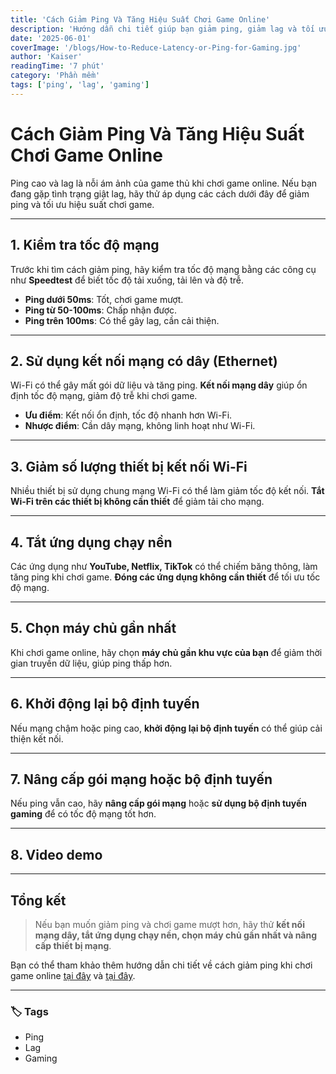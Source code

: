 ---
title: 'Cách Giảm Ping Và Tăng Hiệu Suất Chơi Game Online'
description: 'Hướng dẫn chi tiết giúp bạn giảm ping, giảm lag và tối ưu hiệu suất chơi game online.'
date: '2025-06-01'
coverImage: '/blogs/How-to-Reduce-Latency-or-Ping-for-Gaming.jpg'
author: 'Kaiser'
readingTime: '7 phút'
category: 'Phần mềm'
tags: ['ping', 'lag', 'gaming']
---


# Cách Giảm Ping Và Tăng Hiệu Suất Chơi Game Online

Ping cao và lag là nỗi ám ảnh của game thủ khi chơi game online. Nếu bạn đang gặp tình trạng giật lag, hãy thử áp dụng các cách dưới đây để giảm ping và tối ưu hiệu suất chơi game.

---

## 1. Kiểm tra tốc độ mạng
Trước khi tìm cách giảm ping, hãy kiểm tra tốc độ mạng bằng các công cụ như **Speedtest** để biết tốc độ tải xuống, tải lên và độ trễ.

- **Ping dưới 50ms**: Tốt, chơi game mượt.
- **Ping từ 50-100ms**: Chấp nhận được.
- **Ping trên 100ms**: Có thể gây lag, cần cải thiện.

---

## 2. Sử dụng kết nối mạng có dây (Ethernet)
Wi-Fi có thể gây mất gói dữ liệu và tăng ping. **Kết nối mạng dây** giúp ổn định tốc độ mạng, giảm độ trễ khi chơi game.

- **Ưu điểm**: Kết nối ổn định, tốc độ nhanh hơn Wi-Fi.
- **Nhược điểm**: Cần dây mạng, không linh hoạt như Wi-Fi.

---

## 3. Giảm số lượng thiết bị kết nối Wi-Fi
Nhiều thiết bị sử dụng chung mạng Wi-Fi có thể làm giảm tốc độ kết nối. **Tắt Wi-Fi trên các thiết bị không cần thiết** để giảm tải cho mạng.

---

## 4. Tắt ứng dụng chạy nền
Các ứng dụng như **YouTube, Netflix, TikTok** có thể chiếm băng thông, làm tăng ping khi chơi game. **Đóng các ứng dụng không cần thiết** để tối ưu tốc độ mạng.

---

## 5. Chọn máy chủ gần nhất
Khi chơi game online, hãy chọn **máy chủ gần khu vực của bạn** để giảm thời gian truyền dữ liệu, giúp ping thấp hơn.

---

## 6. Khởi động lại bộ định tuyến
Nếu mạng chậm hoặc ping cao, **khởi động lại bộ định tuyến** có thể giúp cải thiện kết nối.

---

## 7. Nâng cấp gói mạng hoặc bộ định tuyến
Nếu ping vẫn cao, hãy **nâng cấp gói mạng** hoặc **sử dụng bộ định tuyến gaming** để có tốc độ mạng tốt hơn.

---

## 8. Video demo

<YoutubeEmbed videoId="dQw4w9WgXcQ" />

---

## Tổng kết

> Nếu bạn muốn giảm ping và chơi game mượt hơn, hãy thử **kết nối mạng dây, tắt ứng dụng chạy nền, chọn máy chủ gần nhất và nâng cấp thiết bị mạng**.

Bạn có thể tham khảo thêm hướng dẫn chi tiết về cách giảm ping khi chơi game online [tại đây](https://fptshop.com.vn/tin-tuc/thu-thuat/cach-giam-ping-khi-choi-game-178033) và [tại đây](https://mangfpt.vn/cach-giam-ping-giam-lag-khi-choi-game/).

---

### 🏷️ Tags

- Ping
- Lag
- Gaming